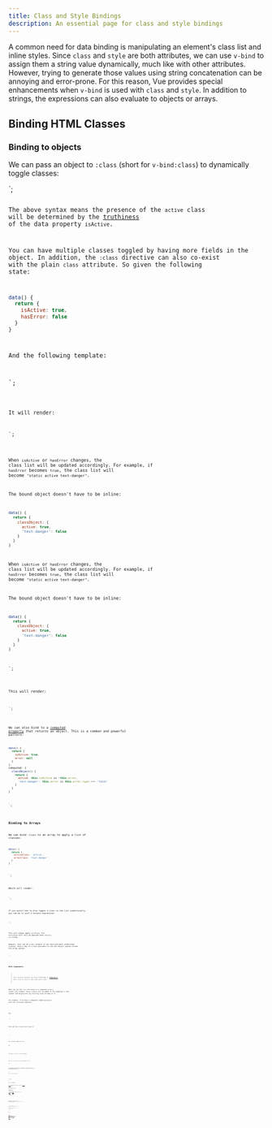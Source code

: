 ```yaml
---
title: Class and Style Bindings
description: An essential page for class and style bindings
---
```



A common need for data binding is manipulating an element's class list and inline styles. 
Since `class` and `style` are both attributes, we can use `v-bind` to assign them a string value dynamically, 
much like with other attributes. However, trying to generate those values using string concatenation can be annoying and error-prone. 
For this reason, Vue provides special enhancements when `v-bind` is used with `class` and `style`. 
In addition to strings, the expressions can also evaluate to objects or arrays.

## Binding HTML Classes
<LinkCard title="Watch a free video lesson on Vue School" href="https://vueschool.io/lessons/dynamic-css-classes-with-vue-3?friend=vuejs" />

### Binding to objects
We can pass an object to `:class` (short for `v-bind:class`) to dynamically toggle classes:

<div :class="{ active: isActive }"></div>
`;

<Code code={template1} lang="vue" />

The above syntax means the presence of the `active` class will be determined by the [truthiness](https://developer.mozilla.org/en-US/docs/Glossary/Truthy) of the data property `isActive`.

You can have multiple classes toggled by having more fields in the object. 
In addition, the `:class` directive can also co-exist with the plain `class` attribute. 
So given the following state:

```js
data() {
  return {
    isActive: true,
    hasError: false
  }
}
```
And the following template:

<div
  class="static"
  :class="{ active: isActive, 'text-danger': hasError }"
></div>
`;

<Code code={template2} lang="vue" />

It will render:

<div class="static active"></div>
`;

<Code code={template3} lang="vue" />

When `isActive` or `hasError` changes, the class list will be updated accordingly. 
For example, if `hasError` becomes `true`, the class list will become `"static active text-danger"`.

The bound object doesn't have to be inline:

```js
data() {
  return {
    classObject: {
      active: true,
      'text-danger': false
    }
  }
}

```
When `isActive` or `hasError` changes, the class list will be updated accordingly. 
For example, if `hasError` becomes `true`, the class list will become `"static active text-danger"`.

The bound object doesn't have to be inline:

```js
data() {
  return {
    classObject: {
      active: true,
      'text-danger': false
    }
  }
}
```
<div :class="classObject"></div>
`;

<Code code={template4} lang="vue" />

This will render:

<div class="active"></div>
`;

<Code code={template5} lang="vue" />

We can also bind to a [computed property](https://vuejs.org/guide/essentials/computed.html) that returns an object. This is a common and powerful pattern:

```js
data() {
  return {
    isActive: true,
    error: null
  }
},
computed: {
  classObject() {
    return {
      active: this.isActive && !this.error,
      'text-danger': this.error && this.error.type === 'fatal'
    }
  }
}
```
<div :class="classObject"></div>
`;

<Code code={template6} lang="vue" />

### Binding to Arrays

We can bind `:class` to an array to apply a list of classes:

```js
data() {
  return {
    activeClass: 'active',
    errorClass: 'text-danger'
  }
}
```

<div :class="[activeClass, errorClass]"></div>
`;

<Code code={template7} lang="vue" />

Which will render:

<div class="active text-danger"></div>
`;

<Code code={template8} lang="vue" />

If you would like to also toggle a class in the list conditionally, you can do it with a ternary expression:

<div :class="[isActive ? activeClass : '', errorClass]"></div>
`;

<Code code={template9} lang="vue" />

This will always apply `errorClass`, but `activeClass` will only be applied when `isActive` is truthy.

However, this can be a bit verbose if you have multiple conditional classes. 
That's why it's also possible to use the object syntax inside the array syntax:

<div :class="[{ [activeClass]: isActive }, errorClass]"></div>
`;

<Code code={template10} lang="vue" />

### With Components

> This section assumes you have knowledge of [Components](https://vuejs.org/guide/essentials/component-basics.html). 
Feel free to skip it and come back later.

When you use the `class` attribute on a component with a single root element, 
those classes will be added to the component's root element and merged with any existing class already on it.

For example, if we have a component named `MyComponent` with the following template:

<!-- child component template -->
<p class="foo bar">Hi!</p>
`;

<Code code={template11} lang="vue" />

Then add some classes when using it:

<!-- when using the component -->
<MyComponent class="baz boo" />
`;

<Code code={template12} lang="vue" />

The rendered HTML will be:

<p class="foo bar baz boo">Hi!</p>
`;

<Code code={template13} lang="vue" />

The same is true for class bindings:

<MyComponent :class="{ active: isActive }" />
`;

<Code code={template14} lang="vue" />

When `isActive` is truthy, the rendered HTML will be:

<p class="foo bar active">Hi!</p>
`;

<Code code={template15} lang="vue" />

If your component has multiple root elements, 
you would need to define which element will receive this class. 
You can do this using the `$attrs` component property:


<!-- MyComponent template using $attrs -->
<p :class="$attrs.class">Hi!</p>
<span>This is a child component</span>
`;

<Code code={template16} lang="vue" />

<MyComponent class="baz" />
`;

<Code code={template17} lang="vue" />

Will render:

<p class="baz">Hi!</p>
<span>This is a child component</span>
`;

<Code code={template18} lang="vue" />

You can learn more about component attribute inheritance in [Fallthrough Attributes](https://vuejs.org/guide/components/attrs.html) section.

## Binding Inline styles

### Binding to Objects

`:style` supports binding to JavaScript object values - it corresponds to an [HTML element's](https://developer.mozilla.org/en-US/docs/Web/API/HTMLElement/style) `style` [property](https://developer.mozilla.org/en-US/docs/Web/API/HTMLElement/style):

```js
data() {
  return {
    activeColor: 'red',
    fontSize: 30
  }
}
```
<div :style="{ color: activeColor, fontSize: fontSize + 'px' }"></div>
`;

<Code code={template19} lang="vue" />

Although camelCase keys are recommended, `:style` also supports kebab-cased CSS property keys 
(corresponds to how they are used in actual CSS) - for example:

<div :style="styleObject"></div>
`;

<Code code={template20} lang="vue" />

Again, object style binding is often used in conjunction with computed properties that return objects.

`:style` directives can also coexist with regular style attributes, just like `:class`.

Template:

<h1 style="color: red" :style="'font-size: 1em'">hello</h1>
`;

<Code code={template21} lang="vue" />

It will render:

<h1 style="color: red; font-size: 1em;">hello</h1>
`;

<Code code={template22} lang="vue" />

### Binding to Arrays

We can bind `:style` to an array of multiple style objects. These objects will be merged and applied to the same element:

<div :style="[baseStyles, overridingStyles]"></div>
`;

<Code code={template23} lang="vue" />

### Auto-prefixing

When you use a CSS property that requires a [vendor prefix](https://developer.mozilla.org/en-US/docs/Glossary/Vendor_Prefix) in `:style`, 
Vue will automatically add the appropriate prefix. 
Vue does this by checking at runtime to see which style properties are supported in the current browser. 
If the browser doesn't support a particular property then various prefixed variants will be tested to try to find one that is supported.

### Multiple values
You can provide an array of multiple (prefixed) values to a style property, for example:

<div :style="{ display: ['-webkit-box', '-ms-flexbox', 'flex'] }"></div>
`;

<Code code={template24} lang="vue" />

This will only render the last value in the array which the browser supports. 
In this example, it will render `display: flex` for browsers that support the unprefixed version of flexbox.

[Edit this page on GitHub](https://github.com/vuejs/docs/edit/main/src/guide/essentials/class-and-style.md)